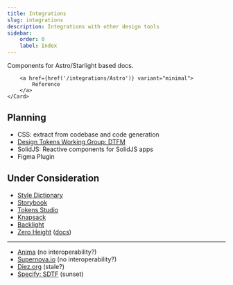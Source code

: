 ```yaml
---
title: Integrations
slug: integrations
description: Integrations with other design tools
sidebar:
    order: 0
    label: Index
---
```




<CardGrid>
    <Card title="Astro MDX" icon="astro">
        <p>Components for Astro/Starlight based docs.</p>

        <a href={href('/integrations/Astro')} variant="minimal">
            Reference
        </a>
    </Card>

</CardGrid>

## Planning

-   CSS: extract from codebase and code generation
-   [Design Tokens Working Group: DTFM](https://tr.designtokens.org/format/)
-   SolidJS: Reactive components for SolidJS apps
-   Figma Plugin

## Under Consideration

-   [Style Dictionary](https://styledictionary.com/)
-   [Storybook](https://storybook.js.org/)
-   [Tokens Studio](https://tokens.studio/studio)
-   [Knapsack](https://www.knapsack.cloud/)
-   [Backlight](https://backlight.dev/)
-   [Zero Height](https://zeroheight.com/) ([docs](https://shorturl.at/8odYV))

---

-   [Anima](https://www.animaapp.com/design-system-automation/design-token-automation) (no interoperability?)
-   [Supernova.io](https://www.supernova.io/) (no interoperability?)
-   [Diez.org](https://diez.org/) (stale?)
-   [Specify: SDTF](https://specifyapp.com/design-token-format) (sunset)
